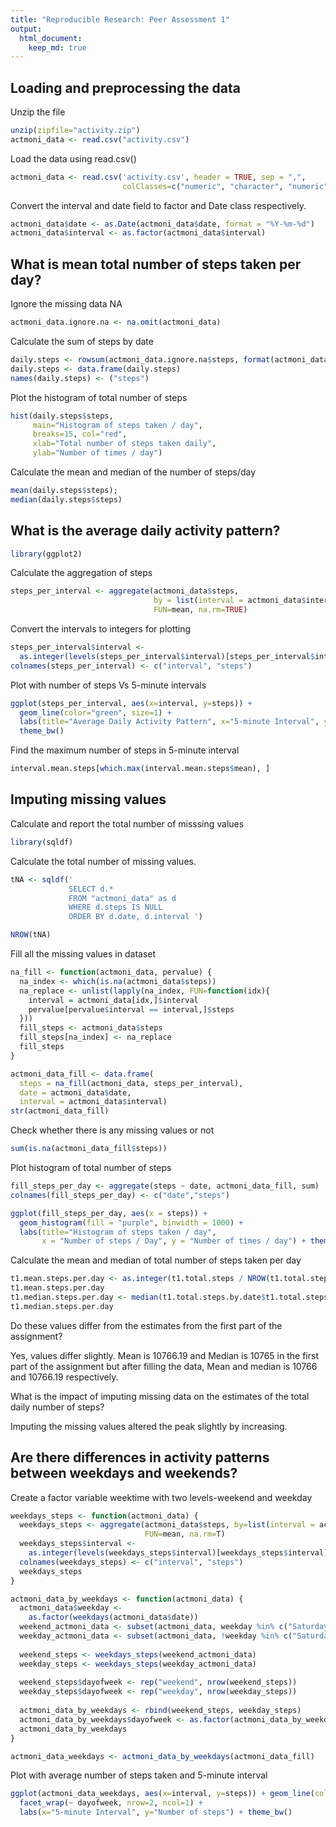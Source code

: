 ```yaml
---
title: "Reproducible Research: Peer Assessment 1"
output: 
  html_document:
    keep_md: true
---
```



## Loading and preprocessing the data

Unzip the file
```r
unzip(zipfile="activity.zip")
actmoni_data <- read.csv("activity.csv")
```
Load the data using read.csv()
```r
actmoni_data <- read.csv('activity.csv', header = TRUE, sep = ",",
                         colClasses=c("numeric", "character", "numeric"))
```
Convert the interval and date field to factor and Date class respectively.
```r
actmoni_data$date <- as.Date(actmoni_data$date, format = "%Y-%m-%d")
actmoni_data$interval <- as.factor(actmoni_data$interval)
```

## What is mean total number of steps taken per day?

Ignore the missing data NA
```r
actmoni_data.ignore.na <- na.omit(actmoni_data) 
```
Calculate the sum of steps by date
```r
daily.steps <- rowsum(actmoni_data.ignore.na$steps, format(actmoni_data.ignore.na$date, '%Y-%m-%d')) 
daily.steps <- data.frame(daily.steps) 
names(daily.steps) <- ("steps")
```
Plot the histogram of total number of steps
```r
hist(daily.steps$steps, 
     main="Histogram of steps taken / day",
     breaks=15, col="red",
     xlab="Total number of steps taken daily",
     ylab="Number of times / day")
```

Calculate the mean and median of the number of steps/day
```r
mean(daily.steps$steps); 
median(daily.steps$steps) 
```

## What is the average daily activity pattern?

```r
library(ggplot2)
```
Calculate the aggregation of steps
```r
steps_per_interval <- aggregate(actmoni_data$steps, 
                                by = list(interval = actmoni_data$interval),
                                FUN=mean, na.rm=TRUE)
```
Convert the intervals to integers for plotting
```r
steps_per_interval$interval <- 
  as.integer(levels(steps_per_interval$interval)[steps_per_interval$interval])
colnames(steps_per_interval) <- c("interval", "steps")
```
Plot with number of steps Vs 5-minute intervals
```r
ggplot(steps_per_interval, aes(x=interval, y=steps)) +   
  geom_line(color="green", size=1) +  
  labs(title="Average Daily Activity Pattern", x="5-minute Interval", y="Number of steps") +  
  theme_bw()
```

Find the maximum number of steps in 5-minute interval
```r
interval.mean.steps[which.max(interval.mean.steps$mean), ]
```

## Imputing missing values

Calculate and report the total number of misssing values
```r
library(sqldf)
```
Calculate the total number of missing values.

```r
tNA <- sqldf(' 
             SELECT d.*            
             FROM "actmoni_data" as d
             WHERE d.steps IS NULL 
             ORDER BY d.date, d.interval ')
```

```r
NROW(tNA) 
```
Fill all the missing values in dataset
```r
na_fill <- function(actmoni_data, pervalue) {
  na_index <- which(is.na(actmoni_data$steps))
  na_replace <- unlist(lapply(na_index, FUN=function(idx){
    interval = actmoni_data[idx,]$interval
    pervalue[pervalue$interval == interval,]$steps
  }))
  fill_steps <- actmoni_data$steps
  fill_steps[na_index] <- na_replace
  fill_steps
}

actmoni_data_fill <- data.frame(  
  steps = na_fill(actmoni_data, steps_per_interval),  
  date = actmoni_data$date,  
  interval = actmoni_data$interval)
str(actmoni_data_fill)
```
Check whether there is any missing values or not
```r
sum(is.na(actmoni_data_fill$steps))
```
Plot histogram of total number of steps
```r
fill_steps_per_day <- aggregate(steps ~ date, actmoni_data_fill, sum)
colnames(fill_steps_per_day) <- c("date","steps")

ggplot(fill_steps_per_day, aes(x = steps)) + 
  geom_histogram(fill = "purple", binwidth = 1000) + 
  labs(title="Histogram of steps taken / day", 
       x = "Number of steps / Day", y = "Number of times / day") + theme_bw()
```

Calculate the mean and median of total number of steps taken per day
```r
t1.mean.steps.per.day <- as.integer(t1.total.steps / NROW(t1.total.steps.by.date) )
t1.mean.steps.per.day
t1.median.steps.per.day <- median(t1.total.steps.by.date$t1.total.steps.by.date)
t1.median.steps.per.day
```
Do these values differ from the estimates from the first part of the assignment?

Yes, values differ slightly. Mean is 10766.19 and Median is 10765 in the first part of the assignment but after filling the data, Mean and median is 10766 and 10766.19 respectively.

What is the impact of imputing missing data on the estimates of the total daily number of steps?
 
 Imputing the missing values altered the peak slightly by increasing.

## Are there differences in activity patterns between weekdays and weekends?

Create a factor variable weektime with two levels-weekend and weekday
```r
weekdays_steps <- function(actmoni_data) {
  weekdays_steps <- aggregate(actmoni_data$steps, by=list(interval = actmoni_data$interval),
                              FUN=mean, na.rm=T)
  weekdays_steps$interval <- 
    as.integer(levels(weekdays_steps$interval)[weekdays_steps$interval])
  colnames(weekdays_steps) <- c("interval", "steps")
  weekdays_steps
}

actmoni_data_by_weekdays <- function(actmoni_data) {
  actmoni_data$weekday <- 
    as.factor(weekdays(actmoni_data$date))
  weekend_actmoni_data <- subset(actmoni_data, weekday %in% c("Saturday","Sunday"))
  weekday_actmoni_data <- subset(actmoni_data, !weekday %in% c("Saturday","Sunday"))
  
  weekend_steps <- weekdays_steps(weekend_actmoni_data)
  weekday_steps <- weekdays_steps(weekday_actmoni_data)
  
  weekend_steps$dayofweek <- rep("weekend", nrow(weekend_steps))
  weekday_steps$dayofweek <- rep("weekday", nrow(weekday_steps))
  
  actmoni_data_by_weekdays <- rbind(weekend_steps, weekday_steps)
  actmoni_data_by_weekdays$dayofweek <- as.factor(actmoni_data_by_weekdays$dayofweek)
  actmoni_data_by_weekdays
}

actmoni_data_weekdays <- actmoni_data_by_weekdays(actmoni_data_fill)
```
Plot with average number of steps taken and 5-minute interval
```r
ggplot(actmoni_data_weekdays, aes(x=interval, y=steps)) + geom_line(color="blue") + 
  facet_wrap(~ dayofweek, nrow=2, ncol=1) +
  labs(x="5-minute Interval", y="Number of steps") + theme_bw()
```

